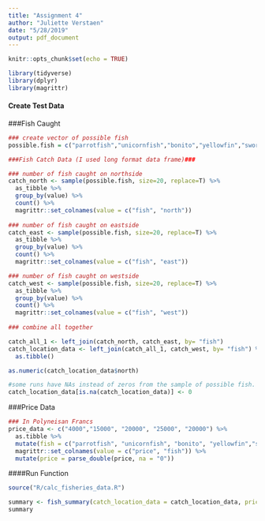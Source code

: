 ```yaml
---
title: "Assignment 4"
author: "Juliette Verstaen"
date: "5/28/2019"
output: pdf_document
---
```


```r
knitr::opts_chunk$set(echo = TRUE)
```

```r
library(tidyverse)
library(dplyr)
library(magrittr)
```

#### Create Test Data

###Fish Caught 
```r

### create vector of possible fish 
possible.fish = c("parrotfish","unicornfish","bonito","yellowfin","swordfish")

###Fish Catch Data (I used long format data frame)###

### number of fish caught on northside
catch_north <- sample(possible.fish, size=20, replace=T) %>%
  as_tibble %>%
  group_by(value) %>%
  count() %>%
  magrittr::set_colnames(value = c("fish", "north"))
  
### number of fish caught on eastside
catch_east <- sample(possible.fish, size=20, replace=T) %>%
  as_tibble %>%
  group_by(value) %>%
  count() %>%
  magrittr::set_colnames(value = c("fish", "east"))

### number of fish caught on westside
catch_west <- sample(possible.fish, size=20, replace=T) %>%
  as_tibble %>%
  group_by(value) %>%
  count() %>%
  magrittr::set_colnames(value = c("fish", "west"))
                       
### combine all together

catch_all_1 <- left_join(catch_north, catch_east, by= "fish")
catch_location_data <- left_join(catch_all_1, catch_west, by= "fish") %>%
  as.tibble() 

as.numeric(catch_location_data$north)

#some runs have NAs instead of zeros from the sample of possible fish. This is in case that happens
catch_location_data[is.na(catch_location_data)] <- 0

```

###Price Data
```r

### In Polyneisan Francs
price_data <- c("4000","15000", "20000", "25000", "20000") %>%
  as.tibble %>%
  mutate(fish = c("parrotfish", "unicornfish", "bonito", "yellowfin","swordfish")) %>%
  magrittr::set_colnames(value = c("price", "fish")) %>%
  mutate(price = parse_double(price, na = "0"))

```

####Run Function
```r

source("R/calc_fisheries_data.R")

summary <- fish_summary(catch_location_data = catch_location_data, price_data = price_data, graph = TRUE)
summary

```




